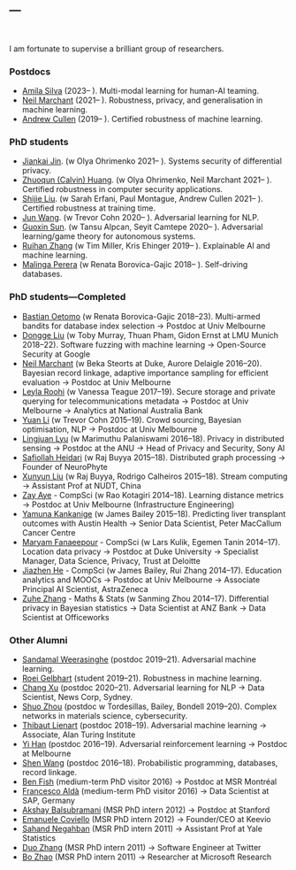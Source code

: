 ---
---

<link rel="stylesheet" href="styles.css" type="text/css">

<br>

I am fortunate to supervise a brilliant group of researchers.

### Postdocs

* [Amila Silva](https://www.amilasilva.com/) (2023-- ). Multi-modal learning for human-AI teaming.
* [Neil Marchant](https://www.ngmarchant.net/) (2021-- ). Robustness, privacy, and generalisation in machine learning.
* [Andrew Cullen](https://www.linkedin.com/in/andrew-cullen-67b04746/?originalSubdomain=au) (2019-- ). Certified robustness of machine learning.

### PhD students

* [Jiankai Jin](https://cis.unimelb.edu.au/people/students/jiankai-jin). (w Olya Ohrimenko 2021-- ). Systems security of differential privacy.
* [Zhuoqun (Calvin) Huang](https://github.com/Dovermore). (w Olya Ohrimenko, Neil Marchant 2021-- ). Certified robustness in computer security applications.
* [Shijie Liu](https://www.linkedin.com/in/shijie-liu-9162b8151/). (w Sarah Erfani, Paul Montague, Andrew Cullen 2021-- ). Certified robustness at training time.
* [Jun Wang](https://www.linkedin.com/in/jun-wang-15065b170/). (w Trevor Cohn 2020-- ). Adversarial learning for NLP.
* [Guoxin Sun](https://www.linkedin.com/in/guoxin-sun-338888162/). (w Tansu Alpcan, Seyit Camtepe 2020-- ). Adversarial learning/game theory for autonomous systems.
* [Ruihan Zhang](https://scholar.google.com/citations?user=gjSlsnQAAAAJ&hl=en) (w Tim Miller, Kris Ehinger 2019-- ). Explainable AI and machine learning.
* [Malinga Perera](http://www.malinga.me/) (w Renata Borovica-Gajic 2018-- ). Self-driving databases.

### PhD students---Completed

* [Bastian Oetomo](https://www.linkedin.com/in/bastian-oetomo-34300856/) (w Renata Borovica-Gajic 2018--23). Multi-armed bandits for database index selection → Postdoc at Univ Melbourne
* [Dongge Liu](https://www.linkedin.com/in/dongge-liu-9a957913a) (w Toby Murray, Thuan Pham, Gidon Ernst at LMU Munich 2018--22). Software fuzzing with machine learning → Open-Source Security at Google
* [Neil Marchant](https://www.ngmarchant.net/) (w Beka Steorts at Duke, Aurore Delaigle 2016--20). Bayesian record linkage, adaptive importance sampling for efficient evaluation → Postdoc at Univ Melbourne
* [Leyla Roohi](https://au.linkedin.com/in/leyla-roohi-b4544a67) (w Vanessa Teague 2017--19). Secure storage and private querying for telecommunications metadata → Postdoc at Univ Melbourne → Analytics at National Australia Bank
* [Yuan Li](https://scholar.google.com/citations?user=qDDC09EAAAAJ&hl=en) (w Trevor Cohn 2015--19). Crowd sourcing, Bayesian optimisation, NLP → Postdoc at Univ Melbourne
* [Lingjuan Lyu](https://www.researchgate.net/profile/Lingjuan_Lyu) (w Marimuthu Palaniswami 2016--18). Privacy in distributed sensing → Postdoc at the ANU → Head of Privacy and Security, Sony AI
* [Safiollah Heidari](https://sites.google.com/site/safiheidari/) (w Raj Buyya 2015--18). Distributed graph processing → Founder of NeuroPhyte
* [Xunyun Liu](https://xunyunliu.github.io/) (w Raj Buyya, Rodrigo Calheiros 2015--18). Stream computing → Assistant Prof at NUDT, China
* [Zay Aye](https://www.researchgate.net/profile/Zay_Aye) - CompSci (w Rao Kotagiri 2014--18). Learning distance metrics → Postdoc at Univ Melbourne (Infrastructure Engineering)
* [Yamuna Kankanige](https://www.linkedin.com/in/yamuna-kankanige-8b258a26/) (w James Bailey 2015--18). Predicting liver transplant outcomes with Austin Health → Senior Data Scientist, Peter MacCallum Cancer Centre
* [Maryam Fanaeepour](https://scholar.google.com.au/citations?user=1EPDwbAAAAAJ&hl=en) - CompSci (w Lars Kulik, Egemen Tanin 2014--17). Location data privacy → Postdoc at Duke University → Specialist Manager, Data Science, Privacy, Trust at Deloitte
* [Jiazhen He](https://scholar.google.com.au/citations?user=GtpWKiwAAAAJ&hl=en) - CompSci (w James Bailey, Rui Zhang 2014--17). Education analytics and MOOCs → Postdoc at Univ Melbourne → Associate Principal AI Scientist, AstraZeneca
* [Zuhe Zhang](https://www.researchgate.net/profile/Zuhe_Zhang) - Maths & Stats (w Sanming Zhou 2014--17). Differential privacy in Bayesian statistics → Data Scientist at ANZ Bank → Data Scientist at Officeworks

### Other Alumni

* [Sandamal Weerasinghe](https://cis.unimelb.edu.au/people/prameesha-weerasinghe) (postdoc 2019--21). Adversarial machine learning.
* [Roei Gelbhart](https://scholar.google.co.il/citations?user=en8SzLcAAAAJ&hl=en) (student 2019--21). Robustness in machine learning.
* [Chang Xu](https://changxu.io/) (postdoc 2020--21). Adversarial learning for NLP → Data Scientist, News Corp, Sydney.
* [Shuo Zhou](https://shuozhou.github.io/) (postdoc w Tordesillas, Bailey, Bondell 2019--20). Complex networks in materials science, cybersecurity.
* [Thibaut Lienart](https://tlienart.github.io/) (postdoc 2018--19). Adversarial machine learning → Associate, Alan Turing Institute
* [Yi Han](https://scholar.google.com/citations?user=e_mtK4kAAAAJ&hl=en) (postdoc 2016--19). Adversarial reinforcement learning → Postdoc at Melbourne
* [Shen Wang](https://scholar.google.com/citations?user=TpErHPkAAAAJ&hl=en) (postdoc 2016--18). Probabilistic programming, databases, record linkage.
* [Ben Fish](http://ben.fish/) (medium-term PhD visitor 2016) → Postdoc at MSR Montréal
* [Francesco Aldà](http://www.ruhr-uni-bochum.de/lmi/alda/) (medium-term PhD visitor 2016) → Data Scientist at SAP, Germany
<!-- ### PhD interns---former Microsoft Research -->
* [Akshay Balsubramani](http://www.linkedin.com/pub/akshay-balsubramani/12/3aa/2) (MSR PhD intern 2012) → Postdoc at Stanford
* [Emanuele Coviello](http://acsweb.ucsd.edu/~ecoviell/) (MSR PhD intern 2012) → Founder/CEO at Keevio
* [Sahand Negahban](http://www.eecs.berkeley.edu/~sahand_n/) (MSR PhD intern 2011) → Assistant Prof at Yale Statistics
* [Duo Zhang](http://sifaka.cs.uiuc.edu/~dzhang22/) (MSR PhD intern 2011) → Software Engineer at Twitter
* [Bo Zhao](http://dm1.cs.uiuc.edu/) (MSR PhD intern 2011) → Researcher at Microsoft Research

